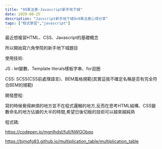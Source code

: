 ```yaml
---
title: "99乘法表-Javascript新手地下城"
date: 2020-08-25
description: "Javscript新手地下城9x9乘法表心得分享"
tags: ["程式學習","javascript"]
---
```


最近想複習HTML、CSS、Javascript的基礎概念

所以開始寫六角學院的新手地下城題目

使用技術:

JS : let變數、Template literals樣板字串、for迴圈

CSS: SCSS(CSS前處理語言)、BEM風格規範(其實這我不確定名稱是否有完全符合BEM的規範)

開發歷程:

寫的時候覺得麻煩的地方並不在程式邏輯的地方,反而在思考HTML結構、CSS變數命名的地方佔據的大半的時間,希望日後切板的技術可以越來越純熟

<CodePenEmbed hash="NWGObqo" />

程式碼:

https://codepen.io/mgnlhdsl/full/NWGObqo

https://bjmqfg83.github.io/multiplication_table/multiplication_table
